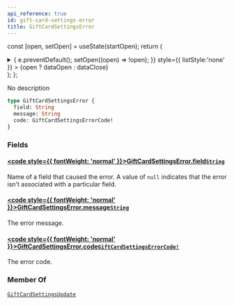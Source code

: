 ```yaml
---
api_reference: true
id: gift-card-settings-error
title: GiftCardSettingsError
---
```






const [open, setOpen] = useState(startOpen);
return (
<details {...(open ? { open: true } : {})} className="details" style={{ border:'none', boxShadow:'none', background:'var(--ifm-background-color)' }}>
<summary
onClick={(e) => {
e.preventDefault();
setOpen((open) => !open);
}}
style={{ listStyle:'none' }} >
{open ? dataOpen : dataClose}
</summary>
{open && children}
</details>
);
};

No description

```graphql
type GiftCardSettingsError {
  field: String
  message: String
  code: GiftCardSettingsErrorCode!
}
```

### Fields

#### [<code style={{ fontWeight: 'normal' }}>GiftCardSettingsError.<b>field</b></code>](#)<Bullet />[`String`](../../../api-reference/miscellaneous/scalars/string.mdx) <Badge class="badge badge--secondary" text="scalar"/> <Badge class="badge badge--secondary" text="miscellaneous"/>

Name of a field that caused the error. A value of `null` indicates that the error isn't associated with a particular field.

#### [<code style={{ fontWeight: 'normal' }}>GiftCardSettingsError.<b>message</b></code>](#)<Bullet />[`String`](../../../api-reference/miscellaneous/scalars/string.mdx) <Badge class="badge badge--secondary" text="scalar"/> <Badge class="badge badge--secondary" text="miscellaneous"/>

The error message.

#### [<code style={{ fontWeight: 'normal' }}>GiftCardSettingsError.<b>code</b></code>](#)<Bullet />[`GiftCardSettingsErrorCode!`](../../../api-reference/gift-cards/enums/gift-card-settings-error-code.mdx) <Badge class="badge badge--secondary" text="non-null"/> <Badge class="badge badge--secondary" text="enum"/> <Badge class="badge badge--secondary" text="gift-cards"/>

The error code.

### Member Of

[`GiftCardSettingsUpdate`](../../../api-reference/gift-cards/objects/gift-card-settings-update.mdx) <Badge class="badge badge--secondary" text="object"/>
